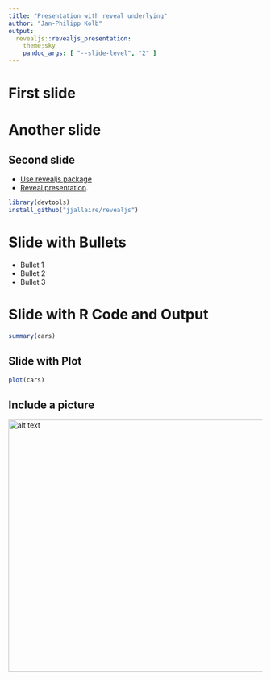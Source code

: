 ```yaml
---
title: "Presentation with reveal underlying"
author: "Jan-Philipp Kolb"
output: 
  revealjs::revealjs_presentation:
    theme;sky
    pandoc_args: [ "--slide-level", "2" ]
---
```


# First slide

# Another slide

## Second slide
- [Use revealjs package](https://github.com/jjallaire/revealjs)
- [Reveal presentation](http://stackoverflow.com/questions/22965084/how-do-i-get-vertical-slides-using-rpres-markdown).

```r
library(devtools)
install_github("jjallaire/revealjs")
```

# Slide with Bullets

- Bullet 1
- Bullet 2
- Bullet 3

# Slide with R Code and Output

```r
summary(cars)
```

## Slide with Plot

```r
plot(cars)
```

## Include a picture

<img src="http://lazowska.cs.washington.edu/MS/DS.wordle.jpg" alt="alt text" width="700x" height="500x">